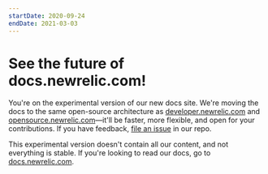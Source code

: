 ```yaml
---
startDate: 2020-09-24
endDate: 2021-03-03
---
```


# See the future of docs.newrelic.com!

You're on the experimental version of our new docs site. We're moving the docs to the same open-source architecture as [developer.newrelic.com](https://developer.newrelic.com) and [opensource.newrelic.com](https://opensource.newrelic.com)—it'll be faster, more flexible, and open for your contributions. If you have feedback, [file an issue](https://github.com/newrelic/docs-website/issues) in our repo.

This experimental version doesn't contain all our content, and not everything is stable. If you're looking to read our docs, go to [docs.newrelic.com](https://docs.newrelic.com).
